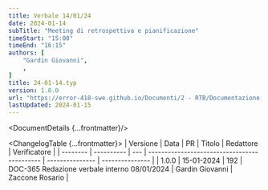 ```yaml
---
title: Verbale 14/01/24
date: 2024-01-14
subTitle: "Meeting di retrospettiva e pianificazione"
timeStart: "15:00"
timeEnd: "16:15"
authors: [
	"Gardin Giovanni",
	,
]
title: 24-01-14.typ
version: 1.0.0
url: "https://error-418-swe.github.io/Documenti/2 - RTB/Documentazione interna/Verbali/24-01-14_v1.0.0.pdf"
lastUpdated: 2024-01-15
---
```



<DocumentDetails {...frontmatter}/>

<ChangelogTable {...frontmatter}>
| Versione | Data       | PR  | Titolo                                       | Redattore       | Verificatore    |
| -------- | ---------- | --- | -------------------------------------------- | --------------- | --------------- |
| 1.0.0    | 15-01-2024 | 192 | DOC-365 Redazione verbale interno 08/01/2024 | Gardin Giovanni | Zaccone Rosario |
</ChangelogTable>

